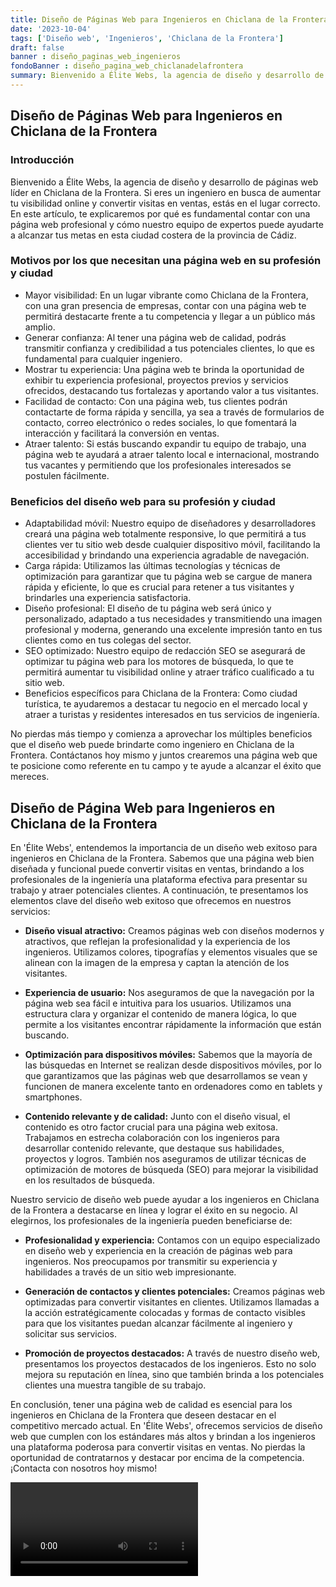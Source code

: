 ```yaml
---
title: Diseño de Páginas Web para Ingenieros en Chiclana de la Frontera
date: '2023-10-04'
tags: ['Diseño web', 'Ingenieros', 'Chiclana de la Frontera']
draft: false
banner : diseño_paginas_web_ingenieros
fondoBanner : diseño_pagina_web_chiclanadelafrontera
summary: Bienvenido a Élite Webs, la agencia de diseño y desarrollo de páginas web líder en Chiclana de la Frontera. Si eres un ingeniero en busca de aumentar tu visibilidad online y convertir visitas en ventas, estás en el lugar correcto. En este artículo, te explicaremos por qué es fundamental contar con una página web profesional y cómo nuestro equipo de expertos puede ayudarte a alcanzar tus metas en esta ciudad costera de la provincia de Cádiz.
---
```


## Diseño de Páginas Web para Ingenieros en Chiclana de la Frontera

### Introducción

Bienvenido a Élite Webs, la agencia de diseño y desarrollo de páginas web líder en Chiclana de la Frontera. Si eres un ingeniero en busca de aumentar tu visibilidad online y convertir visitas en ventas, estás en el lugar correcto. En este artículo, te explicaremos por qué es fundamental contar con una página web profesional y cómo nuestro equipo de expertos puede ayudarte a alcanzar tus metas en esta ciudad costera de la provincia de Cádiz.

### Motivos por los que necesitan una página web en su profesión y ciudad

- Mayor visibilidad: En un lugar vibrante como Chiclana de la Frontera, con una gran presencia de empresas, contar con una página web te permitirá destacarte frente a tu competencia y llegar a un público más amplio.
- Generar confianza: Al tener una página web de calidad, podrás transmitir confianza y credibilidad a tus potenciales clientes, lo que es fundamental para cualquier ingeniero.
- Mostrar tu experiencia: Una página web te brinda la oportunidad de exhibir tu experiencia profesional, proyectos previos y servicios ofrecidos, destacando tus fortalezas y aportando valor a tus visitantes.
- Facilidad de contacto: Con una página web, tus clientes podrán contactarte de forma rápida y sencilla, ya sea a través de formularios de contacto, correo electrónico o redes sociales, lo que fomentará la interacción y facilitará la conversión en ventas.
- Atraer talento: Si estás buscando expandir tu equipo de trabajo, una página web te ayudará a atraer talento local e internacional, mostrando tus vacantes y permitiendo que los profesionales interesados se postulen fácilmente.

### Beneficios del diseño web para su profesión y ciudad

- Adaptabilidad móvil: Nuestro equipo de diseñadores y desarrolladores creará una página web totalmente responsive, lo que permitirá a tus clientes ver tu sitio web desde cualquier dispositivo móvil, facilitando la accesibilidad y brindando una experiencia agradable de navegación.
- Carga rápida: Utilizamos las últimas tecnologías y técnicas de optimización para garantizar que tu página web se cargue de manera rápida y eficiente, lo que es crucial para retener a tus visitantes y brindarles una experiencia satisfactoria.
- Diseño profesional: El diseño de tu página web será único y personalizado, adaptado a tus necesidades y transmitiendo una imagen profesional y moderna, generando una excelente impresión tanto en tus clientes como en tus colegas del sector.
- SEO optimizado: Nuestro equipo de redacción SEO se asegurará de optimizar tu página web para los motores de búsqueda, lo que te permitirá aumentar tu visibilidad online y atraer tráfico cualificado a tu sitio web.
- Beneficios específicos para Chiclana de la Frontera: Como ciudad turística, te ayudaremos a destacar tu negocio en el mercado local y atraer a turistas y residentes interesados en tus servicios de ingeniería.

No pierdas más tiempo y comienza a aprovechar los múltiples beneficios que el diseño web puede brindarte como ingeniero en Chiclana de la Frontera. Contáctanos hoy mismo y juntos crearemos una página web que te posicione como referente en tu campo y te ayude a alcanzar el éxito que mereces.

<GifSeo />

<Cta />

## Diseño de Página Web para Ingenieros en Chiclana de la Frontera

En 'Élite Webs', entendemos la importancia de un diseño web exitoso para ingenieros en Chiclana de la Frontera. Sabemos que una página web bien diseñada y funcional puede convertir visitas en ventas, brindando a los profesionales de la ingeniería una plataforma efectiva para presentar su trabajo y atraer potenciales clientes. A continuación, te presentamos los elementos clave del diseño web exitoso que ofrecemos en nuestros servicios:

- **Diseño visual atractivo:** Creamos páginas web con diseños modernos y atractivos, que reflejan la profesionalidad y la experiencia de los ingenieros. Utilizamos colores, tipografías y elementos visuales que se alinean con la imagen de la empresa y captan la atención de los visitantes.

- **Experiencia de usuario:** Nos aseguramos de que la navegación por la página web sea fácil e intuitiva para los usuarios. Utilizamos una estructura clara y organizar el contenido de manera lógica, lo que permite a los visitantes encontrar rápidamente la información que están buscando.

- **Optimización para dispositivos móviles:** Sabemos que la mayoría de las búsquedas en Internet se realizan desde dispositivos móviles, por lo que garantizamos que las páginas web que desarrollamos se vean y funcionen de manera excelente tanto en ordenadores como en tablets y smartphones.

- **Contenido relevante y de calidad:** Junto con el diseño visual, el contenido es otro factor crucial para una página web exitosa. Trabajamos en estrecha colaboración con los ingenieros para desarrollar contenido relevante, que destaque sus habilidades, proyectos y logros. También nos aseguramos de utilizar técnicas de optimización de motores de búsqueda (SEO) para mejorar la visibilidad en los resultados de búsqueda.

Nuestro servicio de diseño web puede ayudar a los ingenieros en Chiclana de la Frontera a destacarse en línea y lograr el éxito en su negocio. Al elegirnos, los profesionales de la ingeniería pueden beneficiarse de:

- **Profesionalidad y experiencia:** Contamos con un equipo especializado en diseño web y experiencia en la creación de páginas web para ingenieros. Nos preocupamos por transmitir su experiencia y habilidades a través de un sitio web impresionante.

- **Generación de contactos y clientes potenciales:** Creamos páginas web optimizadas para convertir visitantes en clientes. Utilizamos llamadas a la acción estratégicamente colocadas y formas de contacto visibles para que los visitantes puedan alcanzar fácilmente al ingeniero y solicitar sus servicios.

- **Promoción de proyectos destacados:** A través de nuestro diseño web, presentamos los proyectos destacados de los ingenieros. Esto no solo mejora su reputación en línea, sino que también brinda a los potenciales clientes una muestra tangible de su trabajo.

En conclusión, tener una página web de calidad es esencial para los ingenieros en Chiclana de la Frontera que deseen destacar en el competitivo mercado actual. En 'Élite Webs', ofrecemos servicios de diseño web que cumplen con los estándares más altos y brindan a los ingenieros una plataforma poderosa para convertir visitas en ventas. No pierdas la oportunidad de contratarnos y destacar por encima de la competencia. ¡Contacta con nosotros hoy mismo!

<Video />

<CtaBot job='Ingenieros' city='Chiclana de la Frontera'/>

<Gmaps query='Chiclana de la Frontera+españa+maps' />